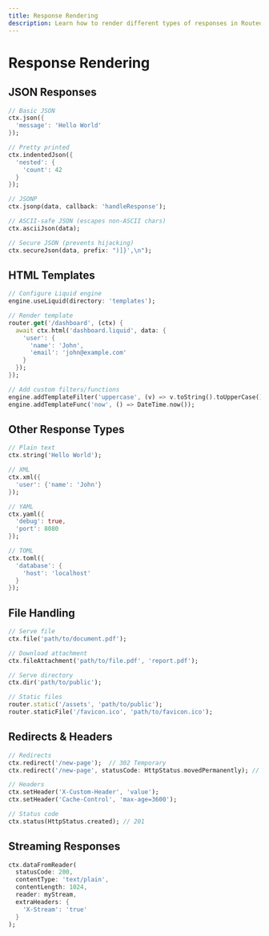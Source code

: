 ```yaml
---
title: Response Rendering
description: Learn how to render different types of responses in Routed
---
```


# Response Rendering

## JSON Responses

```dart
// Basic JSON
ctx.json({
  'message': 'Hello World'
});

// Pretty printed
ctx.indentedJson({
  'nested': {
    'count': 42
  }
});

// JSONP
ctx.jsonp(data, callback: 'handleResponse');

// ASCII-safe JSON (escapes non-ASCII chars)
ctx.asciiJson(data);

// Secure JSON (prevents hijacking)
ctx.secureJson(data, prefix: ")]}',\n");
```

## HTML Templates

```dart
// Configure Liquid engine
engine.useLiquid(directory: 'templates');

// Render template
router.get('/dashboard', (ctx) {
  await ctx.html('dashboard.liquid', data: {
    'user': {
      'name': 'John',
      'email': 'john@example.com'
    }
  });
});

// Add custom filters/functions
engine.addTemplateFilter('uppercase', (v) => v.toString().toUpperCase());
engine.addTemplateFunc('now', () => DateTime.now());
```

## Other Response Types

```dart
// Plain text
ctx.string('Hello World');

// XML
ctx.xml({
  'user': {'name': 'John'}
});

// YAML 
ctx.yaml({
  'debug': true,
  'port': 8080
});

// TOML
ctx.toml({
  'database': {
    'host': 'localhost'
  }
});
```

## File Handling

```dart
// Serve file
ctx.file('path/to/document.pdf');

// Download attachment
ctx.fileAttachment('path/to/file.pdf', 'report.pdf');

// Serve directory
ctx.dir('path/to/public');

// Static files
router.static('/assets', 'path/to/public');
router.staticFile('/favicon.ico', 'path/to/favicon.ico');
```

## Redirects & Headers

```dart
// Redirects
ctx.redirect('/new-page');  // 302 Temporary
ctx.redirect('/new-page', statusCode: HttpStatus.movedPermanently); // 301

// Headers
ctx.setHeader('X-Custom-Header', 'value');
ctx.setHeader('Cache-Control', 'max-age=3600');

// Status code
ctx.status(HttpStatus.created); // 201
```

## Streaming Responses

```dart
ctx.dataFromReader(
  statusCode: 200,
  contentType: 'text/plain',
  contentLength: 1024,
  reader: myStream,
  extraHeaders: {
    'X-Stream': 'true'
  }
);
```